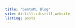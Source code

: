 ```yaml
---
title: "bentoML Blog"
site: distill::distill_website
listing: posts
---
```



<!-- Global site tag (gtag.js) - Google Analytics -->
<script>
(function(i,s,o,g,r,a,m){i['GoogleAnalyticsObject']=r;i[r]=i[r]||function(){
(i[r].q=i[r].q||[]).push(arguments)},i[r].l=1*new Date();a=s.createElement(o),
m=s.getElementsByTagName(o)[0];a.async=1;a.src=g;m.parentNode.insertBefore(a,m)
})(window,document,'script','//www.google-analytics.com/analytics.js','ga');

ga('create', 'UA-128354938-1', 'bentoml.com', {
  'anonymizeIp': true
  , 'storage': 'none'
  , 'clientId': window.localStorage.getItem('ga_clientId')
});
ga(function(tracker) {
  window.localStorage.setItem('ga_clientId', tracker.get('clientId'));
});
ga('send', 'pageview');
</script>

<link rel="stylesheet" type="text/css" href="css/cookieconsent.min.css" />
<script src="js/cookieconsent.min.js"></script>
<script>
window.addEventListener("load", function(){
window.cookieconsent.initialise({
  "palette": {
    "popup": {
      "background": "#000"
    },
    "button": {
      "background": "#f1d600"
    }
  },
  "position": "bottom-right",
  "content": {
    "message": "This website uses cookies for Google Analytics so that I know how many people are reading the book and which chapters are the most popular. The book website doesn't collect any personal data."
  }
})});
</script>
